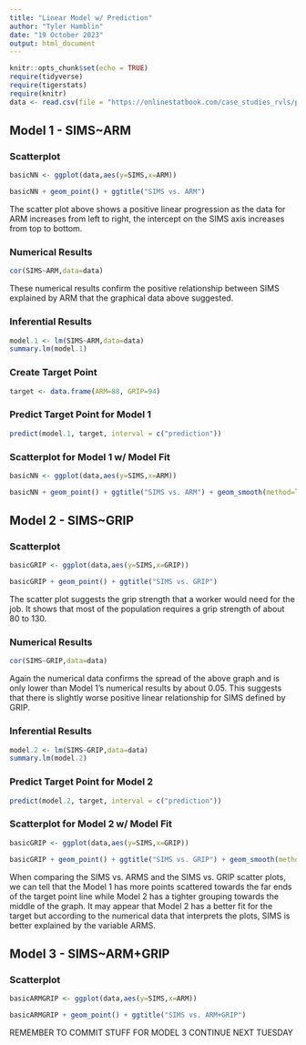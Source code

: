 ```yaml
---
title: "Linear Model w/ Prediction"
author: "Tyler Hamblin"
date: "19 October 2023"
output: html_document
---
```


```r
knitr::opts_chunk$set(echo = TRUE)
require(tidyverse)
require(tigerstats)
require(knitr)
data <- read.csv(file = "https://onlinestatbook.com/case_studies_rvls/physical_strength/data.txt",sep="",header=TRUE)
```

## Model 1 - SIMS~ARM
### Scatterplot

```r
basicNN <- ggplot(data,aes(y=SIMS,x=ARM))
```

```r
basicNN + geom_point() + ggtitle("SIMS vs. ARM")
```

The scatter plot above shows a positive linear progression as the data for ARM increases from left to right, the intercept on the SIMS axis increases from top to bottom. 


### Numerical Results

```r
cor(SIMS~ARM,data=data)
```

These numerical results confirm the positive relationship between SIMS explained by ARM that the graphical data above suggested. 


### Inferential Results 

```r
model.1 <- lm(SIMS~ARM,data=data)
summary.lm(model.1)
```




### Create Target Point

```r
target <- data.frame(ARM=88, GRIP=94)
```




### Predict Target Point for Model 1 

```r
predict(model.1, target, interval = c("prediction"))
```



### Scatterplot for Model 1 w/ Model Fit 


```r
basicNN <- ggplot(data,aes(y=SIMS,x=ARM))
```

```r
basicNN + geom_point() + ggtitle("SIMS vs. ARM") + geom_smooth(method=lm)
```



## Model 2 - SIMS~GRIP
### Scatterplot


```r
basicGRIP <- ggplot(data,aes(y=SIMS,x=GRIP))
```

```r
basicGRIP + geom_point() + ggtitle("SIMS vs. GRIP")
```

The scatter plot suggests the grip strength that a worker would need for the job. It shows that most of the population requires a grip strength of about 80 to 130. 



### Numerical Results

```r
cor(SIMS~GRIP,data=data)
```

Again the numerical data confirms the spread of the above graph and is only lower than Model 1's numerical results by about 0.05. This suggests that there is slightly worse positive linear relationship for SIMS defined by GRIP. 


### Inferential Results 

```r
model.2 <- lm(SIMS~GRIP,data=data)
summary.lm(model.2)
```




### Predict Target Point for Model 2 

```r
predict(model.2, target, interval = c("prediction"))
```



### Scatterplot for Model 2 w/ Model Fit 


```r
basicGRIP <- ggplot(data,aes(y=SIMS,x=GRIP))
```

```r
basicGRIP + geom_point() + ggtitle("SIMS vs. GRIP") + geom_smooth(method=lm)
```

When comparing the SIMS vs. ARMS and the SIMS vs. GRIP scatter plots, we can tell that the Model 1 has more points scattered towards the far ends of the target point line while Model 2 has a tighter grouping towards the middle of the graph. It may appear that Model 2 has a better fit for the target but according to the numerical data that interprets the plots, SIMS is better explained by the variable ARMS. 


## Model 3 - SIMS~ARM+GRIP
### Scatterplot

```r
basicARMGRIP <- ggplot(data,aes(y=SIMS,x=ARM))
```

```r
basicARMGRIP + geom_point() + ggtitle("SIMS vs. ARM+GRIP")
```

REMEMBER TO COMMIT STUFF FOR MODEL 3
CONTINUE NEXT TUESDAY










